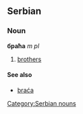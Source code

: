 ==Serbian==
===Noun===
'''браћа''' ''m pl''
#[[brothers]]
====See also====
*[[braća]]
[[Category:Serbian nouns]]